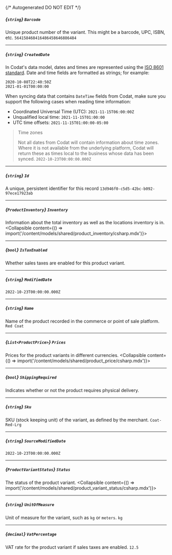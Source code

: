 {/* Autogenerated DO NOT EDIT  */}

##### *{`string`}* `Barcode`
Unique product number of the variant. This might be a barcode, UPC, ISBN, etc.
`564158468416486458646886484`

---
##### *{`string`}* `CreatedDate`
In Codat's data model, dates and times are represented using the <a class="external" href="https://en.wikipedia.org/wiki/ISO_8601" target="_blank">ISO 8601 standard</a>. Date and time fields are formatted as strings; for example:

```
2020-10-08T22:40:50Z
2021-01-01T00:00:00
```



When syncing data that contains `DateTime` fields from Codat, make sure you support the following cases when reading time information:

- Coordinated Universal Time (UTC): `2021-11-15T06:00:00Z`
- Unqualified local time: `2021-11-15T01:00:00`
- UTC time offsets: `2021-11-15T01:00:00-05:00`

> Time zones
> 
> Not all dates from Codat will contain information about time zones.  
> Where it is not available from the underlying platform, Codat will return these as times local to the business whose data has been synced.
`2022-10-23T00:00:00.000Z`

---
##### *{`string`}* `Id`
A unique, persistent identifier for this record
`13d946f0-c5d5-42bc-b092-97ece17923ab`

---
##### *{`ProductInventory`}* `Inventory`
Information about the total inventory as well as the locations inventory is in.
<Collapsible content={() => import('/content/models/shared/product_inventory/csharp.mdx')}>
</Collapsible>

---
##### *{`bool`}* `IsTaxEnabled`
Whether sales taxes are enabled for this product variant.

---
##### *{`string`}* `ModifiedDate`
`2022-10-23T00:00:00.000Z`

---
##### *{`string`}* `Name`
Name of the product recorded in the commerce or point of sale platform.
`Red Coat`

---
##### *{`List<ProductPrice>`}* `Prices`
Prices for the product variants in different currencies.
<Collapsible content={() => import('/content/models/shared/product_price/csharp.mdx')}>
</Collapsible>

---
##### *{`bool`}* `ShippingRequired`
Indicates whether or not the product requires physical delivery.

---
##### *{`string`}* `Sku`
SKU (stock keeping unit) of the variant, as defined by the merchant.
`Coat-Red-Lrg`

---
##### *{`string`}* `SourceModifiedDate`
`2022-10-23T00:00:00.000Z`

---
##### *{`ProductVariantStatus`}* `Status`
The status of the product variant.
<Collapsible content={() => import('/content/models/shared/product_variant_status/csharp.mdx')}>
</Collapsible>

---
##### *{`string`}* `UnitOfMeasure`
Unit of measure for the variant, such as `kg` or `meters`.
`kg`

---
##### *{`decimal`}* `VatPercentage`
VAT rate for the product variant if sales taxes are enabled.
`12.5`

